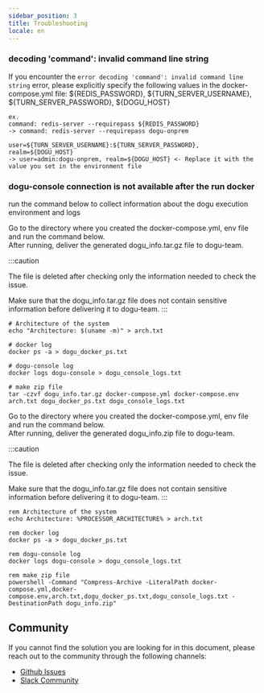 ```yaml
---
sidebar_position: 3
title: Troubleshooting
locale: en
---
```



### decoding 'command': invalid command line string

If you encounter the `error decoding 'command': invalid command line string` error, please explicitly specify the following values in the docker-compose.yml file: ${REDIS_PASSWORD}, ${TURN_SERVER_USERNAME}, ${TURN_SERVER_PASSWORD}, ${DOGU_HOST}

```
ex.
command: redis-server --requirepass ${REDIS_PASSWORD}
-> command: redis-server --requirepass dogu-onprem

user=${TURN_SERVER_USERNAME}:${TURN_SERVER_PASSWORD}, realm=${DOGU_HOST}
-> user=admin:dogu-onprem, realm=${DOGU_HOST} <- Replace it with the value you set in the environment file
```

### dogu-console connection is not available after the run docker

run the command below to collect information about the dogu execution environment and logs

<Tabs groupId="os" defaultValue="linux" queryString>
<TabItem value="linux" label="Linux/macOS" default>
Go to the directory where you created the docker-compose.yml, env file and run the command below.<br />
After running, deliver the generated dogu_info.tar.gz file to dogu-team.

:::caution

The file is deleted after checking only the information needed to check the issue.

Make sure that the dogu_info.tar.gz file does not contain sensitive information before delivering it to dogu-team.
:::

```
# Architecture of the system
echo "Architecture: $(uname -m)" > arch.txt

# docker log
docker ps -a > dogu_docker_ps.txt

# dogu-console log
docker logs dogu-console > dogu_console_logs.txt

# make zip file
tar -czvf dogu_info.tar.gz docker-compose.yml docker-compose.env arch.txt dogu_docker_ps.txt dogu_console_logs.txt
```

</TabItem>

<TabItem value="windows" label="Windows">
Go to the directory where you created the docker-compose.yml, env file and run the command below.<br />
After running, deliver the generated dogu_info.zip file to dogu-team.

:::caution

The file is deleted after checking only the information needed to check the issue.

Make sure that the dogu_info.tar.gz file does not contain sensitive information before delivering it to dogu-team.
:::

```
rem Architecture of the system
echo Architecture: %PROCESSOR_ARCHITECTURE% > arch.txt

rem docker log
docker ps -a > dogu_docker_ps.txt

rem dogu-console log
docker logs dogu-console > dogu_console_logs.txt

rem make zip file
powershell -Command "Compress-Archive -LiteralPath docker-compose.yml,docker-compose.env,arch.txt,dogu_docker_ps.txt,dogu_console_logs.txt -DestinationPath dogu_info.zip"

```

</TabItem>
</Tabs>

## Community

If you cannot find the solution you are looking for in this document, please reach out to the community through the following channels:

- [Github Issues](https://github.com/dogu-team/dogu/issues)
- [Slack Community](https://join.slack.com/t/dogu-community/shared_invite/zt-1zespy16o-TgYIureSBI6ma6o_nG3gVw)

```

```
